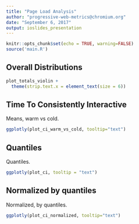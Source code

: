 ```yaml
---
title: "Page Load Analysis"
author: "progressive-web-metrics@chromium.org"
date: "September 6, 2017"
output: ioslides_presentation
---
```


```r
knitr::opts_chunk$set(echo = TRUE, warning=FALSE)
source('main.R')
```

## Overall Distributions

```r
plot_totals_violin +
  theme(strip.text.x = element_text(size = 6))
```

## Time To Consistently Interactive

Means, warm vs cold.
```r
ggplotly(plot_ci_warm_vs_cold, tooltip="text")
```

## Quantiles
Quantiles.
```r
ggplotly(plot_ci, tooltip = "text")
```

## Normalized by quantiles
Normalized, by quantiles.
```r
ggplotly(plot_ci_normalized, tooltip="text")
```
